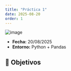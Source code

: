 ```yaml
---
title: "Práctica 1"
date: 2025-08-20
order: 1
---
```

![image](../../public/perro.png)    
- **Fecha:** 20/08/2025  
- **Entorno:** Python + Pandas  

## 🎯 Objetivos

